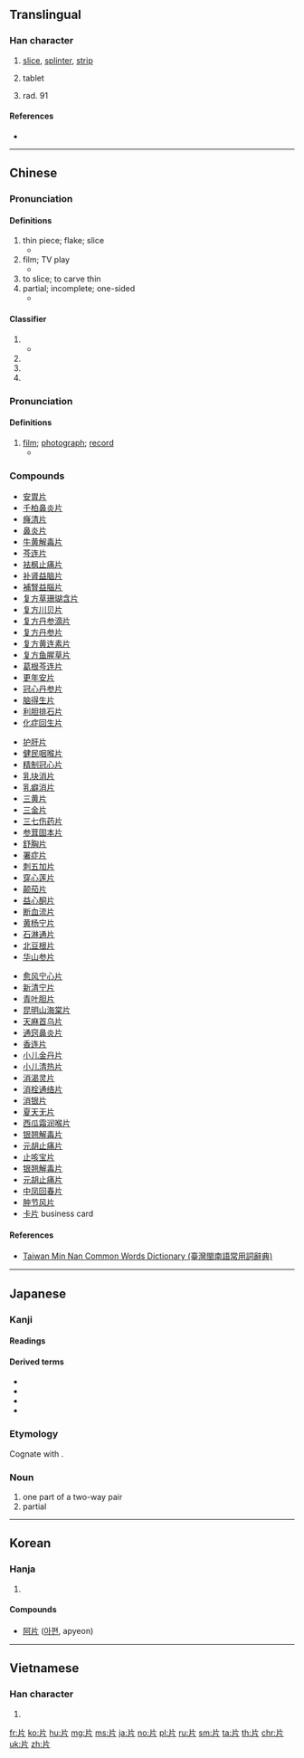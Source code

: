 ==Translingual==
{{stroke order|type=animate}}
{{Han etyl}}

===Han character===
{{Han char|rn=91|rad=片|as=00|sn=4|four=22027|canj=LLML,LLMN}}

# [[slice]], [[splinter]], [[strip]]
# {{label|zh|medicine}} tablet
# rad. 91

====References====
* {{Han ref|kx=0692.360|dkj=19813|dj=1105.250|hdz=32014.010|uh=7247|ud=29255|bh=A4F9|bd=42233}}

----

==Chinese==
{{zh-forms}}

===Pronunciation===
{{zh-pron
|m=piàn
|c=pin3
|h=pfs=phíen
|mn=phìⁿ/phiàn
|mn_note=phìⁿ - vernacular, phiàn - literary
|w=
|mc=y
|oc=y
|ma=zh-piàn.ogg
|cat=n
}}

====Definitions====
{{zh-hanzi}}

# thin piece; flake; slice
#* {{zh-l|片子|flake, small piece}}
# film; TV play
#* {{zh-l|影片|film, movie}}
# to slice; to carve thin
# partial; incomplete; one-sided
#* {{zh-l|片面|unilateral, one-sided}}

====Classifier====
{{zh-cls}}

# {{non-gloss definition|[[classifier]] for slices}}
#* {{zh-usex|一片面包|a slice of bread}}
# {{non-gloss definition|[[classifier]] for tract of land, area of water}}
# {{non-gloss definition|[[classifier]] for CDs, movies, DVDs}}
# {{non-gloss definition|{{qualifier|used with numeral 一}} [[classifier]] for scenario, scene, feeling, atmosphere, sound}}

===Pronunciation===
{{zh-pron
|m=piān,piàn
|c=pin3-2
|cat=n
}}

====Definitions====
{{zh-hanzi}}

# [[film]]; [[photograph]]; [[record]]
#* {{zh-l|片子|film, movie, film reel}}

===Compounds===
{{top3}}
* [[安胃片]]
* [[千柏鼻炎片]]
* [[癃清片]]
* [[鼻炎片]]
* [[牛黄解毒片]]
* [[芩连片]]
* [[袪枫止痛片]]
* [[补肾益脑片]]
* [[補腎益腦片]]
* [[复方草珊瑚含片]]
* [[复方川贝片]]
* [[复方丹参滴片]]
* [[复方丹参片]]
* [[复方黄连素片]]
* [[复方鱼腥草片]]
* [[葛根芩连片]]
* [[更年安片]]
* [[冠心丹参片]]
* [[脑得生片]]
* [[利胆排石片]]
* [[化症回生片]]
{{mid3}}
* [[护肝片]]
* [[健民咽喉片]]
* [[精制冠心片]]
* [[乳块消片]]
* [[乳癖消片]]
* [[三黄片]]
* [[三金片]]
* [[三七伤药片]]
* [[参茸固本片]]
* [[舒胸片]]
* [[署症片]]
* [[刺五加片]]
* [[穿心莲片]]
* [[颠茄片]]
* [[益心酮片]]
* [[断血流片]]
* [[黄杨宁片]]
* [[石淋通片]]
* [[北豆根片]]
* [[华山参片]]
{{mid3}}
* [[愈风宁心片]]
* [[新清宁片]]
* [[青叶胆片]]
* [[昆明山海棠片]]
* [[天麻首乌片]]
* [[通窍鼻炎片]]
* [[香连片]]
* [[小儿金丹片]]
* [[小儿清热片]]
* [[消渴灵片]]
* [[消栓通络片]]
* [[消银片]]
* [[夏天无片]]
* [[西瓜霜润喉片]]
* [[银翘解毒片]]
* [[元胡止痛片]]
* [[止咳宝片]]
* [[银翘解毒片]]
* [[元胡止痛片]]
* [[中凤回春片]]
* [[肿节风片]]
* [[卡片]] business card
{{bottom3}}

====References====
* [http://twblg.dict.edu.tw/holodict_new/result_detail.jsp?n_no=1225&curpage=1&sample=%E7%89%87&radiobutton=1&querytarget=1&limit=20&pagenum=2&rowcount=24 Taiwan Min Nan Common Words Dictionary (臺灣閩南語常用詞辭典)]

----

==Japanese==

===Kanji===
{{ja-kanji|grade=6|rs=片00}}

====Readings====
{{ja-readings
|goon=[[へん]] (hen)
|kanon=[[へん]] (hen)
|kun=[[かた]] (kata), [[ひら]] (hira) {{non-joyo-reading}}
}}

====Derived terms====
* {{ja-r|刀|かたな}}
* {{ja-r|片仮名|かたかな}}
* {{ja-r|片道|かたみち}}
* {{ja-r|片思い|かたおもい}}

===Etymology===
Cognate with {{m|ja|方|tr=kata}}.

===Noun===
{{ja-noun|かた}}

# one part of a two-way pair
# partial

----

==Korean==

===Hanja===
{{ko-hanja|hangeul=편|eumhun=|rv=pyeon|mr=p'yŏn|y=phyen}}

# {{defn|lang=ko|sort=片00}}

====Compounds====
* [[阿片]] ([[아편]], apyeon)

----

==Vietnamese==

===Han character===
{{vi-hantu|[[phiến]], [[bằng]], [[phiện]]|rs=片00}}

# {{defn|lang=vi|sort=片00}}

[[Category:CJKV radicals| ]]

[[fr:片]]
[[ko:片]]
[[hu:片]]
[[mg:片]]
[[ms:片]]
[[ja:片]]
[[no:片]]
[[pl:片]]
[[ru:片]]
[[sm:片]]
[[ta:片]]
[[th:片]]
[[chr:片]]
[[uk:片]]
[[zh:片]]